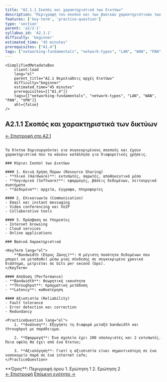 ```yaml
---
title: "A2.1.1 Σκοπός και χαρακτηριστικά των δικτύων"
description: "Περιγραφή του σκοπού και των βασικών χαρακτηριστικών των διαφορετικών τύπων δικτύων (LAN, WAN, PAN, VPN)"
features: ['key-term', 'practice-question']
type: 'section'
parent: 'a2/2-1'
syllabus_id: 'A2.1.1'
difficulty: 'beginner'
estimated_time: "45 minutes"
prerequisites: ["A1.4"]
tags: ["networking-fundamentals", "network-types", "LAN", "WAN", "PAN", "VPN"]
---
```



<article className="prose prose-lg prose-slate max-w-none">

    <SimplifiedMetadataBox
        client:load
        lang="el"
        parent_title="A2.1 Θεμελιώδεις αρχές δικτύων"
        difficulty="beginner"
        estimated_time="45 minutes"
        prerequisites={["A1.4"]}
        tags={["networking-fundamentals", "network-types", "LAN", "WAN", "PAN", "VPN"]}
        ahl={false}
    />
# A2.1.1 Σκοπός και χαρακτηριστικά των δικτύων

<nav className="mb-6 text-sm">
  <a href="/cs-study-companion/el/a2/2-1" className="text-indigo-600 hover:text-indigo-800">← Επιστροφή στο A2.1</a>
</nav>

##

    Τα δίκτυα δημιουργούνται για συγκεκριμένους σκοπούς και έχουν χαρακτηριστικά που τα κάνουν κατάλληλα για διαφορετικές χρήσεις.

    ### Κύριοι Σκοποί των Δικτύων

    #### 1. Κοινή Χρήση Πόρων (Resource Sharing)
    - **Υλικό (Hardware)**: εκτυπωτές, σαρωτές, αποθηκευτικά μέσα
    - **Λογισμικό (Software)**: εφαρμογές, βάσεις δεδομένων, λειτουργικά συστήματα
    - **Δεδομένα**: αρχεία, έγγραφα, πληροφορίες

    #### 2. Επικοινωνία (Communication)
    - Email και instant messaging
    - Video conferencing και VoIP
    - Collaborative tools

    #### 3. Πρόσβαση σε Υπηρεσίες
    - Internet browsing
    - Cloud services
    - Online applications

    ### Βασικά Χαρακτηριστικά

    <KeyTerm lang="el">
        **Bandwidth (Εύρος Ζώνης)**: Η μέγιστη ποσότητα δεδομένων που μπορεί να μεταδοθεί μέσω μιας σύνδεσης σε συγκεκριμένο χρονικό διάστημα, μετριέται σε bits per second (bps).
    </KeyTerm>

    #### Απόδοση (Performance)
    - **Bandwidth**: θεωρητική ικανότητα
    - **Throughput**: πραγματική μετάδοση
    - **Latency**: καθυστέρηση

    #### Αξιοπιστία (Reliability)
    - Fault tolerance
    - Error detection και correction
    - Redundancy

    <PracticeQuestion lang="el">
        1. **Ανάλυση**: Εξηγήστε τη διαφορά μεταξύ bandwidth και throughput με παράδειγμα.

        2. **Εφαρμογή**: Ένα σχολείο έχει 200 υπολογιστές και 2 εκτυπωτές. Ποια οφέλη θα έχει από ένα δίκτυο;

        3. **Αξιολόγηση**: Γιατί η αξιοπιστία είναι σημαντικότερη σε ένα νοσοκομείο παρά σε ένα internet cafe;
    </PracticeQuestion>



<KeyTerm lang="el">
**Όρος**: Περιγραφή όρου
</KeyTerm>

<PracticeQuestion lang="el">
1. Ερώτηση 1
2. Ερώτηση 2
</PracticeQuestion>

<nav className="mt-8 flex justify-between">
  <a href="/cs-study-companion/el/a2/2-1" className="text-indigo-600 hover:text-indigo-800">← Επιστροφή</a>
  <a href="/cs-study-companion/el/a2/2-1/2-1-2" className="text-indigo-600 hover:text-indigo-800">Επόμενη ενότητα →</a>
</nav>

</article>
